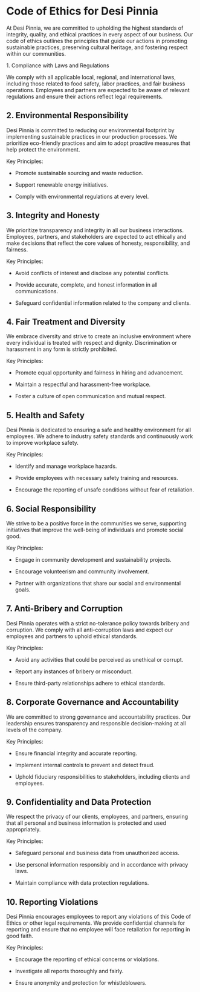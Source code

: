 # Code of Ethics for Desi Pinnia

At Desi Pinnia, we are committed to upholding the highest standards of integrity, quality, and ethical practices in every aspect of our business. Our code of ethics outlines the principles that guide our actions in promoting sustainable practices, preserving cultural heritage, and fostering respect within our communities.

1\. Compliance with Laws and Regulations

We comply with all applicable local, regional, and international laws, including those related to food safety, labor practices, and fair business operations. Employees and partners are expected to be aware of relevant regulations and ensure their actions reflect legal requirements.

## 2. Environmental Responsibility

Desi Pinnia is committed to reducing our environmental footprint by implementing sustainable practices in our production processes. We prioritize eco-friendly practices and aim to adopt proactive measures that help protect the environment.

Key Principles:

-   Promote sustainable sourcing and waste reduction.

-   Support renewable energy initiatives.

-   Comply with environmental regulations at every level.

## 3. Integrity and Honesty

We prioritize transparency and integrity in all our business interactions. Employees, partners, and stakeholders are expected to act ethically and make decisions that reflect the core values of honesty, responsibility, and fairness.

Key Principles:

-   Avoid conflicts of interest and disclose any potential conflicts.

-   Provide accurate, complete, and honest information in all communications.

-   Safeguard confidential information related to the company and clients.

## 4. Fair Treatment and Diversity

We embrace diversity and strive to create an inclusive environment where every individual is treated with respect and dignity. Discrimination or harassment in any form is strictly prohibited.

Key Principles:

-   Promote equal opportunity and fairness in hiring and advancement.

-   Maintain a respectful and harassment-free workplace.

-   Foster a culture of open communication and mutual respect.

## 5. Health and Safety

Desi Pinnia is dedicated to ensuring a safe and healthy environment for all employees. We adhere to industry safety standards and continuously work to improve workplace safety.

Key Principles:

-   Identify and manage workplace hazards.

-   Provide employees with necessary safety training and resources.

-   Encourage the reporting of unsafe conditions without fear of retaliation.

## 6. Social Responsibility

We strive to be a positive force in the communities we serve, supporting initiatives that improve the well-being of individuals and promote social good.

Key Principles:

-   Engage in community development and sustainability projects.

-   Encourage volunteerism and community involvement.

-   Partner with organizations that share our social and environmental goals.

## 7. Anti-Bribery and Corruption

Desi Pinnia operates with a strict no-tolerance policy towards bribery and corruption. We comply with all anti-corruption laws and expect our employees and partners to uphold ethical standards.

Key Principles:

-   Avoid any activities that could be perceived as unethical or corrupt.

-   Report any instances of bribery or misconduct.

-   Ensure third-party relationships adhere to ethical standards.

## 8. Corporate Governance and Accountability

We are committed to strong governance and accountability practices. Our leadership ensures transparency and responsible decision-making at all levels of the company.

Key Principles:

-   Ensure financial integrity and accurate reporting.

-   Implement internal controls to prevent and detect fraud.

-   Uphold fiduciary responsibilities to stakeholders, including clients and employees.

## 9. Confidentiality and Data Protection

We respect the privacy of our clients, employees, and partners, ensuring that all personal and business information is protected and used appropriately.

Key Principles:

-   Safeguard personal and business data from unauthorized access.

-   Use personal information responsibly and in accordance with privacy laws.

-   Maintain compliance with data protection regulations.

## 10. Reporting Violations

Desi Pinnia encourages employees to report any violations of this Code of Ethics or other legal requirements. We provide confidential channels for reporting and ensure that no employee will face retaliation for reporting in good faith.

Key Principles:

-   Encourage the reporting of ethical concerns or violations.

-   Investigate all reports thoroughly and fairly.

-   Ensure anonymity and protection for whistleblowers.